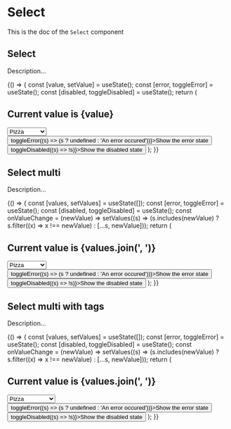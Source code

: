 <!--- Select.stories.mdx --->


<Meta title="Design System/Molecules/Select" component={Select} />

# Select

This is the doc of the `Select` component

## Select

Description...

<Canvas>
  <Story name="base">
    {() => {
      const [value, setValue] = useState();
      const [error, toggleError] = useState();
      const [disabled, toggleDisabled] = useState();
      return (
        <Stack size={11}>
          <h2>Current value is {value}</h2>
          <Select
            id="select1"
            label="Choose your meal"
            placeholder="Your example"
            hint="Description line"
            onClear={() => setValue(undefined)}
            clearLabel="Clear the meal"
            error={error}
            value={value}
            onChange={setValue}
            disabled={disabled}
            startIcon={<AddIcon />}
          >
            <Option value={'pizza'}>Pizza</Option>
            <Option value={'hamburger'}>Hamburger</Option>
            <Option value={'bagel'}>Bagel</Option>
          </Select>
          <button onClick={() => toggleError((s) => (s ? undefined : 'An error occured'))}>Show the error state</button>
          <button onClick={() => toggleDisabled((s) => !s)}>Show the disabled state</button>
        </Stack>
      );
    }}
  </Story>
</Canvas>

## Select multi

Description...

<Canvas>
  <Story name="multi">
    {() => {
      const [values, setValues] = useState([]);
      const [error, toggleError] = useState();
      const [disabled, toggleDisabled] = useState();
      const onValueChange = (newValue) =>
        setValues((s) => (s.includes(newValue) ? s.filter((x) => x !== newValue) : [...s, newValue]));
      return (
        <Stack size={11}>
          <h2>Current value is {values.join(', ')}</h2>
          <Select
            id="select1"
            label="Choose your meal"
            placeholder="Your example"
            onClear={() => setValues([])}
            hint="Description line"
            clearLabel="Clear the meal"
            error={error}
            value={values}
            onChange={onValueChange}
            disabled={disabled}
            customizeContent={(values) => `${values.length} currently selected`}
            multi
          >
            <Option value={'pizza'}>Pizza</Option>
            <Option value={'hamburger'}>Hamburger</Option>
            <Option value={'bagel'}>Bagel</Option>
          </Select>
          <button onClick={() => toggleError((s) => (s ? undefined : 'An error occured'))}>Show the error state</button>
          <button onClick={() => toggleDisabled((s) => !s)}>Show the disabled state</button>
        </Stack>
      );
    }}
  </Story>
</Canvas>

## Select multi with tags

Description...

<Canvas>
  <Story name="multi-withTags">
    {() => {
      const [values, setValues] = useState([]);
      const [error, toggleError] = useState();
      const [disabled, toggleDisabled] = useState();
      const onValueChange = (newValue) =>
        setValues((s) => (s.includes(newValue) ? s.filter((x) => x !== newValue) : [...s, newValue]));
      return (
        <Stack size={11}>
          <h2>Current value is {values.join(', ')}</h2>
          <Select
            id="select1"
            label="Choose your meal"
            placeholder="Your example"
            onClear={() => setValues([])}
            hint="Description line"
            clearLabel="Clear the meal"
            error={error}
            value={values}
            onChange={onValueChange}
            disabled={disabled}
            customizeContent={(values) => `${values.length} currently selected`}
            multi
            withTags
          >
            <Option value={'pizza'}>Pizza</Option>
            <Option value={'hamburger'}>Hamburger</Option>
            <Option value={'bagel'}>Bagel</Option>
            {Array(20)
              .fill(null)
              .map((_, i) => (
                <Option key={i} value={`${i}`}>
                  Another option
                </Option>
              ))}
          </Select>
          <button onClick={() => toggleError((s) => (s ? undefined : 'An error occured'))}>Show the error state</button>
          <button onClick={() => toggleDisabled((s) => !s)}>Show the disabled state</button>
        </Stack>
      );
    }}
  </Story>
</Canvas>
